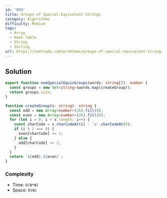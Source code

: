 ```yaml
---
id: '893'
title: Groups of Special-Equivalent Strings
category: Algorithms
difficulty: Medium
tags:
  - Array
  - Hash Table
  - String
  - Sorting
url: https://leetcode.com/problems/groups-of-special-equivalent-strings
---
```


## Solution

```typescript showLineNumbers
export function numSpecialEquivGroups(words: string[]): number {
  const groups = new Set<string>(words.map(createGroup));
  return groups.size;
}

function createGroup(s: string): string {
  const odd = new Array<number>(26).fill(0);
  const even = new Array<number>(26).fill(0);
  for (let i = 0; i < s.length; i++) {
    const charCode = s.charCodeAt(i) - 'a'.charCodeAt(0);
    if (i % 2 === 0) {
      even[charCode] += 1;
    } else {
      odd[charCode] += 1;
    }
  }
  return `${odd},${even}`;
}
```

### Complexity

- Time: `O(N*W)`
- Space: `O(N)`

